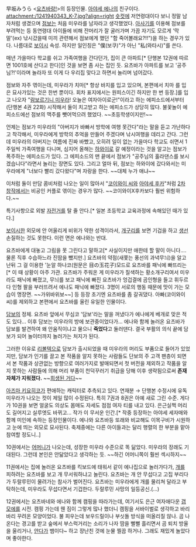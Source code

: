 早坂みうら
<[[요츠바랑!]]>의 등장인물. [[아야세 에나]]의 친구이다.
attachment:/1241940343_K-7.jpg?align=right
[[숏컷]]에 저연령대이다 보니 정말 남자처럼 생겼으며 [[점보]]는 처음 미우라를 남자라고 생각했었다. [[아사기]]를 이용해 점보를 부려먹는 등 동연령대 아이들에 비해 잔머리가 잘 굴러가며 가끔 자기도 모르게 '막말'(ex) 낚시갔을때 미끼 관련해서 점보에게 했던 "함 죽어볼래요?!!")을 하는 경우가 있다. 나름대로 [[보이시]] 속성. 하지만 일인칭은 "僕(보쿠)"가 아닌 "私(와타시)"를 쓴다.

매년 가을마다 학교를 쉬고 가족여행을 간다던가, 집이 큰 아파트[* 단행본 12권에 따르면 1001호에 산다고 한다]인 것을 보면 좀 사는 집인 듯. 요츠바가 아파트를 보고 '공주님?!'이라며 놀라자 또 이게 다 우리집 맞다고 하면서 놀리며 넘어갔다.

점보와 자주 엮이는데, 미우라가 치마[* 항상 바지를 입고 있으며, 본편에서 치마 를 입은 묘사가있는 것은 한번 뿐이다. 회차 표지에서는 원피스이긴 하지만 한 번 등장.]를 입고 나오자 "[[람보르기니 미우라]]! 오늘은 여자아이로군!"이라고 하는 에피소드에서부터(단행본 4권 22화) 시작해서 둘이 치고받고 하는 에피소드가 상당히 많다. 불꽃놀이 에피소드에선 점보의 맥주를 뺏어먹으려 했었다. ~~초등학생이지만!~~

언제는 점보가 미우라의 "아버지가 바빠서 방학에 여행 못간다"라는 말을 듣고 가난하다고 착각해서, 미우라에게 방학의 추억을 만들어 주겠다며 낚시여행을 데리고 간다. 그런데 미우라의 아버지는 여름에 진짜 바빴고, 오히려 일이 없는 가을마다 학교도 쉬면서 1주일씩 가족여행을 다니며, 심지어 올해는 [[하와이]]로 갈 예정이라는 것을 알고는 점보가 폭주하는 에피소드가 있다. 그 에피소드의 맨 끝에서 점보가 "공주님의 훌라댄스를 보시겠습니다"라면서 놀리는 장면도 있다. 그리고 얼마 뒤, 점보는 하와이에 갔다와서는 미우라에게 "너보다 빨리 갔다왔다"며 자랑을 한다. ~~대체 누가 애냐~~

이처럼 둘이 만담 콤비처럼 나오는 일이 많아서 "[[코이와이 씨]]와 [[아야세 후카]]"처럼 [[2차 창작]]에서는 비공인 커플로 엮이는 경우가 많다. ~~코이와이X후카보다 훨씬 위험하다.~~

특기사항으로 외발 [[자전거]]를 탈 줄 안다.[* 일본 초등학교 교육과정에 속해있던 때가 있다.]

[[보이시]]한 외모에 안 어울리게 비위가 약한 성격이라서, [[개구리]]를 보면 기겁을 하고 [[생선]] 손질하는 것도 못한다. 이런 면은 에나와는 반대.

요츠바에게 대놓고 그림을 못 그린다고 말하고[* 사실이지만 애한테 할 말이 아니다…. 물론 직후 수습하느라 진땀을 뺐지만.] 요츠바의 약점(새쫓는 풍선의 과녁무늬)을 알고 난뒤 그 걸 이용한 '눈알 하나코(원문은 目の玉花子)모드로 요츠바를 패닉에 빠뜨리는[* 이 때 상황이 아주 가관. 요츠바가 주워온 게 미우라가 질색하는 황소개구리여서 미우라도 패닉에 빠졌고, 무늬를 보고 패닉에 빠진 요츠바가 엉겁결에 곰인형을 들고 휘두르다 인형 팔을 부러뜨려서 에나도 패닉에 빠졌다. 3명이 서로의 행동 때문에 맛이 가는 모습이 명장면. ~~가위바위보~~] 등 등장 초기엔 요츠바를 좀 갈궈댔다. 아빠(코이와이씨)를 제외하고 본편에서 요츠바를 울린 유일한 인물이다.

[[담보]]의 정체. 요츠바 앞에서 무심코 '담보'라는 말을 꺼냈다가 에나에게 베개로 맞은 적도 있다... 이후 담보는 미우라의 방에 보관중이었다가… 에나와 함께 놀러온 요츠바가 담보를 발견하여 왜 안움직이냐고 물으니 '''죽었다'''고 둘러댄다. 결국 부활의 의식 끝에 담보가 되어 놀이터까지 놀러가는 처지가 된다.

그러한 이유로 [[리볼텍]]으로 담보가 출시되었을 때 미우라의 머리도 부품으로 들어가 있었지만, 담보가 인기를 끌고 본 작품을 알지 못하는 사람들도 단보의 주 고객 팬층이 되면서 본 작품과 상관없는 방향으로 여러가지로 발매되면서 첫 버전을 제외하고 작품을 알지 못하는 사람들에 의해 머리 부품이 천덕꾸러기 취급을 당해 이후 생략됨으로써 '''존재 자체가 지워졌다.''' ~~[[희생된 거다]]~~

[[아즈마 키요히코]]가 편애하는 캐릭터로 추측되고 있다. 연재분 → 단행본 수정시에 유독 미우라가 나오는 컷이 제일 많이 수정된다. 특히 7권과 8권은 아예 새로 그린 수준. 게다가 10권을 보면 얼굴도 의상도 몸매도 자세도 점점 여자 티를 내고 있다. 은근실쩍 머리도 길어지고 실루엣도 바뀌고... 작가 이 무서운 인간.[* 작중 등장하는 아야세 세자매와 함께 미인에 속하는 등장인물이다. 에나와 요츠바등 또래와 비교해도 이목구비가 시원하고 눈에 띄는 외모로 묘사된다. 축제중에는 다른 아이들과는 달리 행렬의 한 부분을 맡아 참여할 정도니..]

10권에서는 [[미우라 엄마|어머니]]가 나오는데, 성장한 미우라 수준으로 똑 닮았다. 미우라의 장래도 기대된다. 그런데 본인은 안닮았다고 생각하는 듯. ~~하긴 어머니쪽이 훨씬 섹시하지~~

11권에서는 집에 놀러온 요츠바를 킥보드에 태워서 같이 에나집으로 놀러가다가, [[개]]를 피하려는 요츠바를 보고 개 무서워하냐고 놀린다. 요츠바는 개 안 무섭다고 고집 부리다가 두랄루민이 물려가는 참사가 벌어진다. 요츠바는 미우라에게 개를 물리쳐 달라고 부탁하는데, 미우라도 무섭다면서 기겁한다. 두랄루민 사망의 일등공신.(…)

12권에서는 요츠바네와 에나와 함께 캠핑을 따라가는데, 여기서도 은근 여자애다운 [[갭모에]]를 시전. 캠핑 가는데 웬 짐이 그렇게 많나 했더니 캠핑을 서바이벌로 생각하고 바리바리 꾸려온 모양이었다. 불 피우는데 보우드릴이나 부싯돌 방식을 떠올리질 않나. 곰 나온다는 경고를 받고 숲에서 부스럭거리는 소리가 나자 땀을 뻘뻘 흘리면서 곰 퇴치 방울을 울리거나, [[얀다]]가 뱀이다~ 하고 장난친 것에 눈물 찔끔 하거나. 그래도 재밌게 놀았다며 좋아한다.

